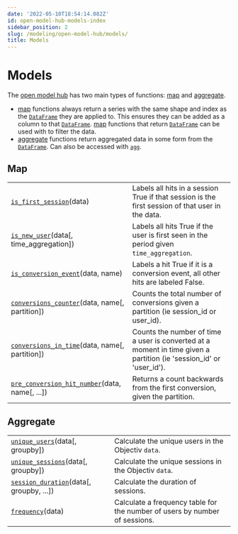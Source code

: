 ```yaml
---
date: '2022-05-10T18:54:14.082Z'
id: open-model-hub-models-index
sidebar_position: 2
slug: /modeling/open-model-hub/models/
title: Models
---
```


# Models

The [open model hub](/modeling/open-model-hub/index.mdx) has two main types of functions:
[map](/modeling/open-model-hub/models/Mapping/index.mdx) and [aggregate](/modeling/open-model-hub/models/Aggregation/index.mdx).

* [map](/modeling/open-model-hub/models/Mapping/index.mdx) functions always return a series with the same shape and index as the
[`DataFrame`](/modeling/bach/api-reference/DataFrame/index.mdx) they are applied to. This ensures they can be added as a column to that
[`DataFrame`](/modeling/bach/api-reference/DataFrame/index.mdx). [map](/modeling/open-model-hub/models/Mapping/index.mdx) functions that return
[`DataFrame`](/modeling/bach/api-reference/Series/Boolean/index.mdx) can be used with to filter the data.
* [aggregate](/modeling/open-model-hub/models/Aggregation/index.mdx) functions return aggregated data in some form from the
[`DataFrame`](/modeling/bach/api-reference/DataFrame/index.mdx). Can also be accessed with [`agg`](/modeling/open-model-hub/api-reference/ModelHub/modelhub.ModelHub.agg.mdx).

## Map

<div className="table-autosummary">

|                                                   |                                                                                                                                                                                                                        |
| ------------------------------------------------- | --------------------------------------------------------------------------------------------------------------------------------------------------------------------------------------------------------------------- |
| [`is_first_session`](/modeling/open-model-hub/models/Mapping/modelhub.Map.is_first_session.mdx)(data)                            | Labels all hits in a session True if that session is the first session of that user in the data.                                                                                                                       |
| [`is_new_user`](/modeling/open-model-hub/models/Mapping/modelhub.Map.is_new_user.mdx)(data[, time_aggregation])             | Labels all hits True if the user is first seen in the period given `time_aggregation`.                                                                                                                                   |
| [`is_conversion_event`](/modeling/open-model-hub/models/Mapping/modelhub.Map.is_conversion_event.mdx)(data, name)                   | Labels a hit True if it is a conversion event, all other hits are labeled False.                                                                                                                                       |
| [`conversions_counter`](/modeling/open-model-hub/models/Mapping/modelhub.Map.conversions_counter.mdx)(data, name[, partition])      | Counts the total number of conversions given a partition (ie session_id or user_id).                                                                                                                                   |
| [`conversions_in_time`](/modeling/open-model-hub/models/Mapping/modelhub.Map.conversions_in_time.mdx)(data, name[, partition])      | Counts the number of time a user is converted at a moment in time given a partition (ie 'session_id' or 'user_id').                                                                                                    |
| [`pre_conversion_hit_number`](/modeling/open-model-hub/models/Mapping/modelhub.Map.pre_conversion_hit_number.mdx)(data, name[, ...])      | Returns a count backwards from the first conversion, given the partition.                                                                                                                                              |


</div>

## Aggregate

<div className="table-autosummary">

|                                                   |                                                                                                                                                                                                                        |
| ------------------------------------------------- | --------------------------------------------------------------------------------------------------------------------------------------------------------------------------------------------------------------------- |
| [`unique_users`](/modeling/open-model-hub/models/Aggregation/modelhub.Aggregate.unique_users.mdx)(data[, groupby])                     | Calculate the unique users in the Objectiv `data`.                                                                                                                                                                       |
| [`unique_sessions`](/modeling/open-model-hub/models/Aggregation/modelhub.Aggregate.unique_sessions.mdx)(data[, groupby])                  | Calculate the unique sessions in the Objectiv `data`.                                                                                                                                                                    |
| [`session_duration`](/modeling/open-model-hub/models/Aggregation/modelhub.Aggregate.session_duration.mdx)(data[, groupby, ...])            | Calculate the duration of sessions.                                                                                                                                                                                    |
| [`frequency`](/modeling/open-model-hub/models/Aggregation/modelhub.Aggregate.frequency.mdx)(data)                                   | Calculate a frequency table for the number of users by number of sessions.                                                                                                                                             |


</div>
